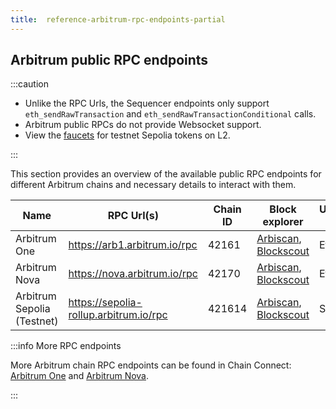 ```yaml
---
title:  reference-arbitrum-rpc-endpoints-partial
---
```


## Arbitrum public RPC endpoints

:::caution

- Unlike the RPC Urls, the Sequencer endpoints only support `eth_sendRawTransaction` and `eth_sendRawTransactionConditional` calls.
- Arbitrum public RPCs do not provide Websocket support.
- View the [faucets](https://docs.arbitrum.io/for-devs/dev-tools-and-resources/chain-info#faucets) for testnet Sepolia tokens on L2.

:::

This section provides an overview of the available public RPC endpoints for different Arbitrum chains and necessary details to interact with them.

| Name                       | RPC Url(s)                             | Chain ID | Block explorer                                                                                   | Underlying chain | Tech stack       | Sequencer feed URL                    | Sequencer endpoint<sup>⚠️</sup>                  |
| -------------------------- | -------------------------------------- | -------- | ------------------------------------------------------------------------------------------------ | ---------------- | ---------------- | ------------------------------------- | ------------------------------------------------ |
| Arbitrum One               | https://arb1.arbitrum.io/rpc           | 42161    | [Arbiscan](https://arbiscan.io/), [Blockscout](https://arbitrum.blockscout.com/)                 | Ethereum         | Nitro (Rollup)   | wss://arb1-feed.arbitrum.io/feed      | https://arb1-sequencer.arbitrum.io/rpc           |
| Arbitrum Nova              | https://nova.arbitrum.io/rpc           | 42170    | [Arbiscan](https://nova.arbiscan.io/), [Blockscout](https://arbitrum-nova.blockscout.com/)       | Ethereum         | Nitro (AnyTrust) | wss://nova-feed.arbitrum.io/feed      | https://nova-sequencer.arbitrum.io/rpc           |
| Arbitrum Sepolia (Testnet) | https://sepolia-rollup.arbitrum.io/rpc | 421614   | [Arbiscan](https://sepolia.arbiscan.io/), [Blockscout](https://arbitrum-sepolia.blockscout.com/) | Sepolia          | Nitro (Rollup)   | wss://sepolia-rollup.arbitrum.io/feed | https://sepolia-rollup-sequencer.arbitrum.io/rpc |

:::info More RPC endpoints

More Arbitrum chain RPC endpoints can be found in Chain Connect: [Arbitrum One](https://www.alchemy.com/chain-connect/chain/arbitrum-one) and [Arbitrum Nova](https://www.alchemy.com/chain-connect/chain/arbitrum-nova).

:::
